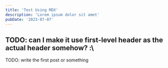 ```yaml
---
title: 'Test Using MDX'
description: 'Lorem ipsum dolor sit amet'
pubDate: '2023-07-07'
---
```


## TODO: can I make it use first-level header as the actual header somehow? :\

TODO: write the first post or something
